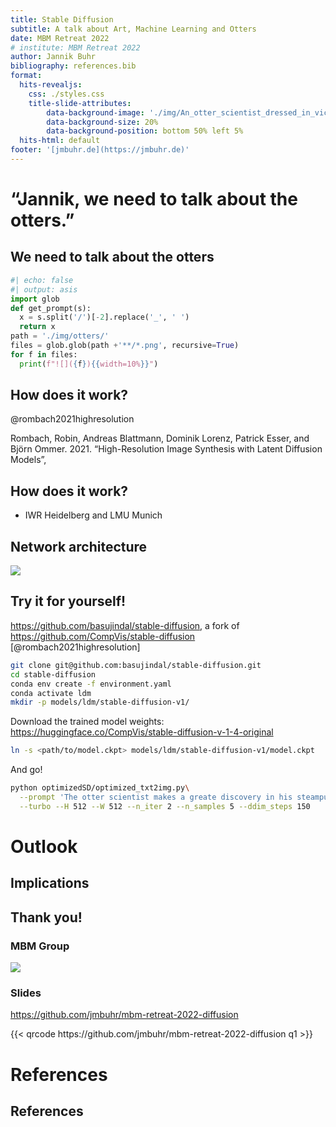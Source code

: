 ```yaml
---
title: Stable Diffusion
subtitle: A talk about Art, Machine Learning and Otters
date: MBM Retreat 2022
# institute: MBM Retreat 2022
author: Jannik Buhr
bibliography: references.bib  
format:
  hits-revealjs:
    css: ./styles.css
    title-slide-attributes:
        data-background-image: './img/An_otter_scientist_dressed_in_victorian_style_clothing_drinking_a_cup_of_coffee._The_otter_scientist_is_wearing_a_top_hat./seed_298317_00007.png'
        data-background-size: 20%
        data-background-position: bottom 50% left 5%
  hits-html: default
footer: '[jmbuhr.de](https://jmbuhr.de)'
---
```


# "Jannik, we need to talk about the otters." {.ottertalk}

## We need to talk about the otters {.scrollable .otters}

```python
#| echo: false
#| output: asis
import glob
def get_prompt(s):
  x = s.split('/')[-2].replace('_', ' ')
  return x
path = './img/otters/'
files = glob.glob(path +'**/*.png', recursive=True)
for f in files:
  print(f"![]({f}){{width=10%}}")
```

## How does it work? {auto-animate=true}

@rombach2021highresolution

:::footer
Rombach, Robin, Andreas Blattmann, Dominik Lorenz, Patrick Esser, and Björn Ommer. 2021.
"High-Resolution Image Synthesis with Latent Diffusion Models",
:::

## How does it work? {auto-animate=true}

- IWR Heidelberg and LMU Munich

## Network architecture

![](img/2022-09-08-10-56-21.png)

## Try it for yourself!

<https://github.com/basujindal/stable-diffusion>, a fork of <https://github.com/CompVis/stable-diffusion> [@rombach2021highresolution]

```bash
git clone git@github.com:basujindal/stable-diffusion.git
cd stable-diffusion
conda env create -f environment.yaml
conda activate ldm
mkdir -p models/ldm/stable-diffusion-v1/
```

Download the trained model weights: <https://huggingface.co/CompVis/stable-diffusion-v-1-4-original>

```bash
ln -s <path/to/model.ckpt> models/ldm/stable-diffusion-v1/model.ckpt 
```

And go!

```bash
python optimizedSD/optimized_txt2img.py\
  --prompt 'The otter scientist makes a greate discovery in his steampunk chemistry laboratory'\
  --turbo --H 512 --W 512 --n_iter 2 --n_samples 5 --ddim_steps 150
```

# Outlook

## Implications

## Thank you! {#thank-you}

:::: {layout='[2,1.2]' .wider}
:::l
### MBM Group
![](./img/mbm-group.JPG){#mbm-group}

<!-- [<https://mbm.h-its.org/>]{.smaller} -->
:::

:::{#r}
### Slides
[<https://github.com/jmbuhr/mbm-retreat-2022-diffusion>]{.smaller}

{{< qrcode https://github.com/jmbuhr/mbm-retreat-2022-diffusion q1 >}}
:::
::::

# References

## References

:::{#refs}
:::

